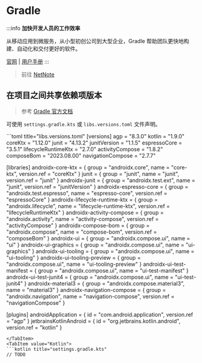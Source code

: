 
# Gradle

:::info
**加快开发人员的工作效率**

从移动应用到微服务，从小型初创公司到大型企业，Gradle 帮助团队更快地构建、自动化和交付更好的软件。

[官网](https://gradle.org/)
| [用户手册](https://docs.gradle.org/current/userguide/userguide.html)
:::

> 前往 [NetNote](https://net.note.yue.zone/coding/Java/gradle/)

## 在项目之间共享依赖项版本

> 参考 [Gradle 官方文档](https://docs.gradle.org/current/userguide/platforms.html)

可使用 `settings.gradle.kts` 或 `libs.versions.toml` 文件声明。

<Tabs>
<TabItem value="TOML">
```toml title="libs.versions.toml"
[versions]
agp = "8.3.0"
kotlin = "1.9.0"
coreKtx = "1.12.0"
junit = "4.13.2"
junitVersion = "1.1.5"
espressoCore = "3.5.1"
lifecycleRuntimeKtx = "2.7.0"
activityCompose = "1.8.2"
composeBom = "2023.08.00"
navigationCompose = "2.7.7"

[libraries]
androidx-core-ktx = { group = "androidx.core", name = "core-ktx", version.ref = "coreKtx" }
junit = { group = "junit", name = "junit", version.ref = "junit" }
androidx-junit = { group = "androidx.test.ext", name = "junit", version.ref = "junitVersion" }
androidx-espresso-core = { group = "androidx.test.espresso", name = "espresso-core", version.ref = "espressoCore" }
androidx-lifecycle-runtime-ktx = { group = "androidx.lifecycle", name = "lifecycle-runtime-ktx", version.ref = "lifecycleRuntimeKtx" }
androidx-activity-compose = { group = "androidx.activity", name = "activity-compose", version.ref = "activityCompose" }
androidx-compose-bom = { group = "androidx.compose", name = "compose-bom", version.ref = "composeBom" }
androidx-ui = { group = "androidx.compose.ui", name = "ui" }
androidx-ui-graphics = { group = "androidx.compose.ui", name = "ui-graphics" }
androidx-ui-tooling = { group = "androidx.compose.ui", name = "ui-tooling" }
androidx-ui-tooling-preview = { group = "androidx.compose.ui", name = "ui-tooling-preview" }
androidx-ui-test-manifest = { group = "androidx.compose.ui", name = "ui-test-manifest" }
androidx-ui-test-junit4 = { group = "androidx.compose.ui", name = "ui-test-junit4" }
androidx-material3 = { group = "androidx.compose.material3", name = "material3" }
androidx-navigation-compose = { group = "androidx.navigation", name = "navigation-compose", version.ref = "navigationCompose" }

[plugins]
androidApplication = { id = "com.android.application", version.ref = "agp" }
jetbrainsKotlinAndroid = { id = "org.jetbrains.kotlin.android", version.ref = "kotlin" }
```
</TabItem>
<TabItem value="Kotlin">
```kotlin title="settings.gradle.kts"
// TODO
```
</TabItem>
</Tabs>
